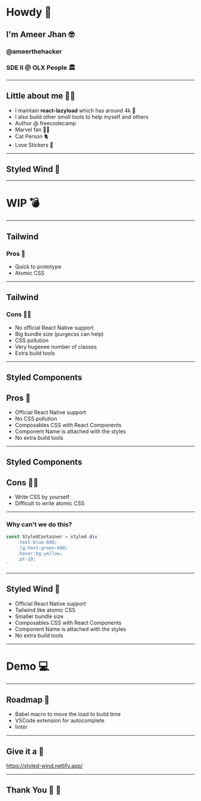 

# Howdy 👋
## I'm Ameer Jhan 🤓
### @ameerthehacker
### SDE II @ OLX People 🏛
---
## Little about me 👨‍💻

- I maintain **react-lazyload** which has around 4k 🌟
- I also build other smoll tools to help myself and others
- Author @ freecodecamp
- Marvel fan 👨‍🎤
- Cat Person 🐈
- Love Stickers 💄
---
## Styled Wind 🎤

---
# WIP 💣

---
## Tailwind

### Pros 🤠
* Quick to prototype
* Atomic CSS

---
## Tailwind

### Cons 🤦‍♂
* No official React Native support
* Big bundle size (purgecss can help)
* CSS pollution
* Very hugeeee number of classes
* Extra build tools

---
## Styled Components

## Pros 🤠
* Official React Native support
* No CSS pollution
* Composables CSS with React Components
* Component Name is attached with the styles
* No extra build tools
---

## Styled Components

## Cons 🤦‍♂
* Write CSS by yourself
* Difficult to write atomic CSS
---

### Why can't we do this?

```jsx
const StyledContainer = styled.div`
    .text-blue-600; 
    .lg:text-green-600; 
    .hover:bg-yellow; 
    .pt-10; 
`
```
---

## Styled Wind 🎉

* Official React Native support
* Tailwind like atomic CSS
* Smaller bundle size
* Composables CSS with React Components
* Component Name is attached with the styles
* No extra build tools
---

# Demo 💻

---
## Roadmap 🚗

* Babel macro to move the load to build time
* VSCode extension for autocomplete
* linter

---
## Give it a 🌟

https://styled-wind.netlify.app/

---
## Thank You 💙 🙏
